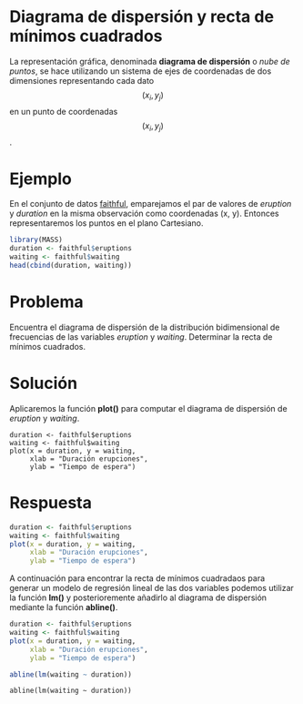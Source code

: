 
# Diagrama de dispersión y recta de mínimos cuadrados

La representación gráfica, denominada __diagrama de dispersión__ o _nube de puntos_, se hace utilizando un sistema de ejes de coordenadas de dos dimensiones representando cada dato $$(x_{i}, y_{j})$$ en un punto de coordenadas $$(x_{i}, y_{j})$$.

# Ejemplo

En el conjunto de datos [faithful](README.md), emparejamos el par de valores de _eruption_ y _duration_ en la misma observación como coordenadas (x, y). Entonces representaremos los puntos en el plano Cartesiano.

```r
library(MASS)
duration <- faithful$eruptions
waiting <- faithful$waiting
head(cbind(duration, waiting))


```

# Problema

Encuentra el diagrama de dispersión de la distribución bidimensional de frecuencias de las variables _eruption_ y _waiting_. Determinar la recta de mínimos cuadrados.

# Solución

Aplicaremos la función __plot()__ para computar el diagrama de dispersión de _eruption_ y _waiting_.

```
duration <- faithful$eruptions
waiting <- faithful$waiting
plot(x = duration, y = waiting,
     xlab = "Duración erupciones",
     ylab = "Tiempo de espera")

```

# Respuesta

```r
duration <- faithful$eruptions
waiting <- faithful$waiting
plot(x = duration, y = waiting,
     xlab = "Duración erupciones",
     ylab = "Tiempo de espera")


```

A continuación para encontrar la recta de mínimos cuadradaos para generar un modelo de regresión lineal de las dos variables podemos utilizar la función __lm()__ y posterioremente añadirlo al diagrama de dispersión mediante la función __abline()__.

```r
duration <- faithful$eruptions
waiting <- faithful$waiting
plot(x = duration, y = waiting,
     xlab = "Duración erupciones",
     ylab = "Tiempo de espera")

abline(lm(waiting ~ duration))

```
 
```
abline(lm(waiting ~ duration))
```




